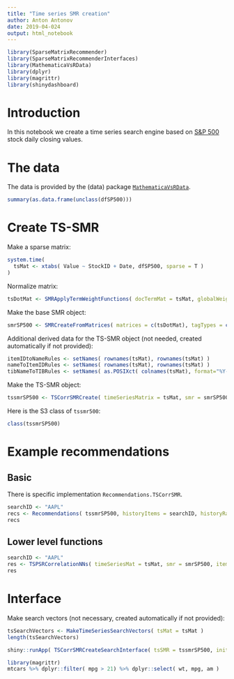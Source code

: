 ```yaml
---
title: "Time series SMR creation"
author: Anton Antonov
date: 2019-04-024
output: html_notebook
---
```


```r
library(SparseMatrixRecommender)
library(SparseMatrixRecommenderInterfaces)
library(MathematicaVsRData)
library(dplyr)
library(magrittr)
library(shinydashboard)
```

# Introduction

In this notebook we create a time series search engine based on
[S&P 500](https://en.wikipedia.org/wiki/S&P_500_Index) 
stock daily closing values.

# The data

The data is provided by the (data) package 
[`MathematicaVsRData`](https://github.com/antononcube/R-packages/tree/master/MathematicaVsRData).


```r
summary(as.data.frame(unclass(dfSP500)))
```

# Create TS-SMR

Make a sparse matrix:

```r
system.time(
  tsMat <- xtabs( Value ~ StockID + Date, dfSP500, sparse = T )
)
```

Normalize matrix:

```r
tsDotMat <- SMRApplyTermWeightFunctions( docTermMat = tsMat, globalWeightFunction = "None", localWeightFunction = "None", normalizerFunction = "Cosine")
```

Make the base SMR object:

```r
smrSP500 <- SMRCreateFromMatrices( matrices = c(tsDotMat), tagTypes = c("NormalizedTimeSeries"), itemColumnName = "StockID" )
```


Additional derived data for the TS-SMR object (not needed, created automatically if not provided):

```r
itemIDtoNameRules <- setNames( rownames(tsMat), rownames(tsMat) )
nameToItemIDRules <- setNames( rownames(tsMat), rownames(tsMat) )
tibNameToTIBRules <- setNames( as.POSIXct( colnames(tsMat), format="%Y-%m-%d"), colnames(tsMat) )
```

Make the TS-SMR object:

```r
tssmrSP500 <- TSCorrSMRCreate( timeSeriesMatrix = tsMat, smr = smrSP500, smrNRecs = 200 )
```

Here is the S3 class of `tssmr500`:

```r
class(tssmrSP500)
```


# Example recommendations 

## Basic

There is specific implementation `Recommendations.TSCorrSMR`.

```r
searchID <- "AAPL"
recs <- Recommendations( tssmrSP500, historyItems = searchID, historyRatings = 1, nrecs = 12 )
recs
```

## Lower level functions

```r
searchID <- "AAPL"
res <- TSPSRCorrelationNNs( timeSeriesMat = tsMat, smr = smrSP500, itemIDtoNameRules = tssmrSP500$ItemIDtoNameRules, searchRowID = searchID, nrecs = 12, smr.nrecs = 200 )
res
```

# Interface

Make search vectors (not necessary, created automatically if not provided):

```r
tsSearchVectors <- MakeTimeSeriesSearchVectors( tsMat = tsMat )
length(tsSearchVectors)
```


```r
shiny::runApp( TSCorrSMRCreateSearchInterface( tsSMR = tssmrSP500, initNNs = 21, initNCols = 3, roundDigits = 4) )
```
```r
library(magrittr)
mtcars %>% dplyr::filter( mpg > 21) %>% dplyr::select( wt, mpg, am )
```


